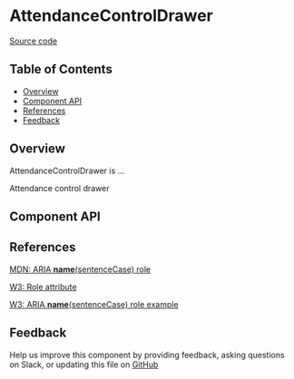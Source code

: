 
# AttendanceControlDrawer

[Source code](<https://github.com/leemonade/bubbles/tree/main/packages/components/scores/AttendanceControlDrawer>)

## Table of Contents

<!-- START doctoc generated TOC please keep comment here to allow auto update -->
<!-- DON'T EDIT THIS SECTION, INSTEAD RE-RUN doctoc TO UPDATE -->

- [Overview](#overview)
- [Component API](#component-api)
- [References](#references)
- [Feedback](#feedback)

## Overview

AttendanceControlDrawer is ...

<ThemeProvider>
  <AttendanceControlDrawer>Attendance control drawer</AttendanceControlDrawer>
</ThemeProvider>

## Component API

<Preview>
  <Story id="molecules-scores-attendance-control-drawer--playground" />
</Preview>

<Props of={AttendanceControlDrawer} />

## References

[MDN: ARIA **name**(sentenceCase) role](<https://developer.mozilla.org/en-US/docs/Web/Accessibility/ARIA/Roles/attendance-control-drawer_role>)

[W3: Role attribute](https://www.w3.org/WAI/PF/HTML/wiki/RoleAttribute)

[W3: ARIA **name**(sentenceCase) role example](<https://www.w3.org/TR/2016/WD-wai-aria-practices-1.1-20160317/examples/attendance-control-drawer/attendance-control-drawer.html>)

## Feedback

Help us improve this component by providing feedback, asking questions on Slack, or updating this file on
[GitHub](<https://github.com/leemonade/bubbles/edit/main/packages/components/scores/AttendanceControlDrawer.mdx>)
